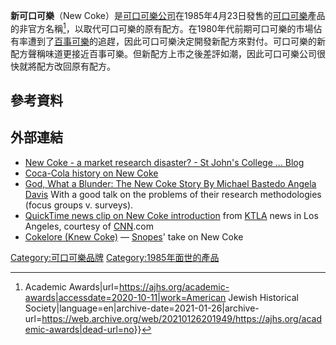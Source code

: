 {{Infobox food
| name = New Coke
| image = [[File:New_Coke_can.jpg|150px]]
| caption = 
| alternate_name = Coke II
| country = [[美國|美國]]
| region = 
| national_cuisine = 
| creator =           <!-- or | creators = -->
| year = 
| mintime = 
| maxtime = 
| type = [[可樂|可樂]]
| course = 
| served = 
|introduced = 1985年4月23日<br>2019年5月23日 （限量發售）
|discontinued = 2002年7月10日（原版）
| main_ingredient = 
| minor_ingredient = 
| variations = 
| serving_size = 
| calories = 
| protein = 
| fat = 
| carbohydrate = 
| glycemic_index = 
| similar_dish = 
| other = 
}}
'''新可口可樂'''（New Coke）是[[可口可樂公司|可口可樂公司]]在1985年4月23日發售的[[可口可樂|可口可樂]]產品的非官方名稱<ref>{{Cite web|title=AJHS {{!}} Academic Awards|url=https://ajhs.org/academic-awards|accessdate=2020-10-11|work=American Jewish Historical Society|language=en|archive-date=2021-01-26|archive-url=https://web.archive.org/web/20210126201949/https://ajhs.org/academic-awards|dead-url=no}}</ref>，以取代可口可樂的原有配方。在1980年代前期可口可樂的市場佔有率遭到了[[百事可樂|百事可樂]]的追趕，因此可口可樂決定開發新配方來對付。可口可樂的新配方聲稱味道更接近百事可樂。但新配方上市之後差評如潮，因此可口可樂公司很快就將配方改回原有配方。

==參考資料==
{{Reflist}}
==外部連結==
* [http://stjohnscollegeblog.weebly.com/1/post/2012/2/new-coke-a-market-research-disaster.html New Coke - a market research disaster? - St John's College ... Blog] {{Wayback|url=http://stjohnscollegeblog.weebly.com/1/post/2012/2/new-coke-a-market-research-disaster.html |date=20150505041139 }}
* [http://www.coca-colacompany.com/stories/coke-lore-new-coke Coca-Cola history on New Coke] {{Wayback|url=http://www.coca-colacompany.com/stories/coke-lore-new-coke |date=20191211062459 }}
* [https://web.archive.org/web/20060515214006/http://members.lycos.co.uk/thomassheils/newcoke.htm God, What a Blunder: The New Coke Story By Michael Bastedo Angela Davis] With a good talk on the problems of their research methodologies (focus groups v. surveys).
* [https://web.archive.org/web/20080228192304/http://edition.cnn.com/resources/video.almanac/1985/coke/new.coke.50sec.lg.mov QuickTime news clip on New Coke introduction] from [[KTLA|KTLA]] news in Los Angeles, courtesy of [[有线电视新闻网|CNN]].com
* [http://www.snopes.com/cokelore/newcoke.asp Cokelore (Knew Coke)] {{Wayback|url=http://www.snopes.com/cokelore/newcoke.asp |date=20190823145040 }} — [[Snopes|Snopes]]' take on New Coke

{{可口可乐的口味}}
{{可乐}}
{{Authority control}}
[[Category:可口可樂品牌|Category:可口可樂品牌]]
[[Category:1985年面世的產品|Category:1985年面世的產品]]